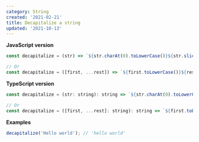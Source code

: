 ```yaml
---
category: String
created: '2021-02-21'
title: Decapitalize a string
updated: '2021-10-13'
---
```


**JavaScript version**

```js
const decapitalize = (str) => `${str.charAt(0).toLowerCase()}${str.slice(1)}`;

// Or
const decapitalize = ([first, ...rest]) => `${first.toLowerCase()}${rest.join('')}`;
```

**TypeScript version**

```js
const decapitalize = (str: string): string => `${str.charAt(0).toLowerCase()}${str.slice(1)}`;

// Or
const decapitalize = ([first, ...rest]: string): string => `${first.toLowerCase()}${rest.join('')}`;
```

**Examples**

```js
decapitalize('Hello world'); // 'hello world'
```
